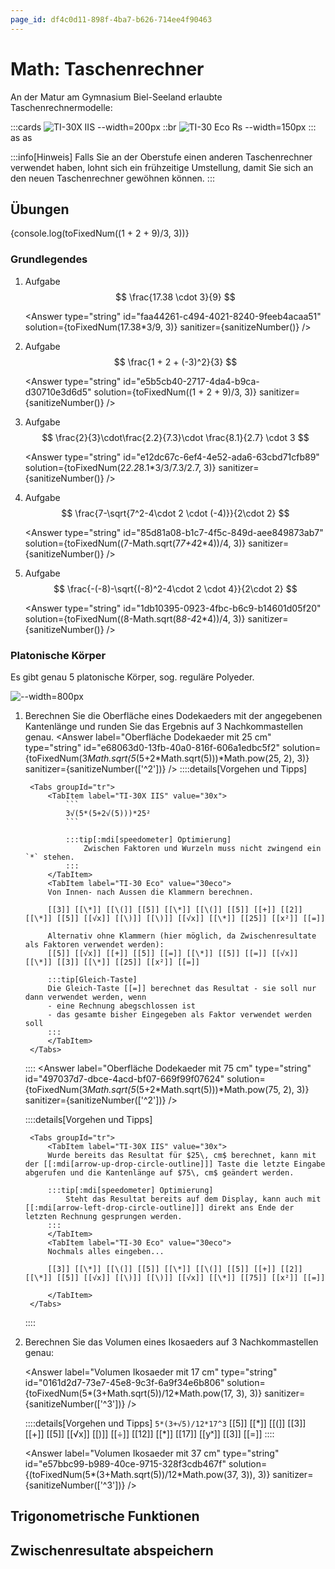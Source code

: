 ```yaml
---
page_id: df4c0d11-898f-4ba7-b626-714ee4f90463
---
```



# Math: Taschenrechner

An der Matur am Gymnasium Biel-Seeland erlaubte Taschenrechnermodelle:

:::cards
![TI-30X IIS --width=200px](./images/tr-30x.avif)
::br
![TI-30 Eco Rs --width=150px](./images/tr-30-eco-rs.avif)
:::
<Tabs groupId="tr">
    <TabItem label="TI-30X IIS" value="30x">as</TabItem>
    <TabItem label="TI-30 Eco" value="30eco">as</TabItem>
</Tabs>

:::info[Hinweis]
Falls Sie an der Oberstufe einen anderen Taschenrechner verwendet haben, lohnt sich ein frühzeitige Umstellung, damit Sie sich an den neuen Taschenrechner gewöhnen können.
:::


## Übungen
{console.log(toFixedNum((1 + 2 + 9)/3, 3))}
### Grundlegendes
1. Aufgabe
    $$
    \frac{17.38 \cdot 3}{9}
    $$

    <Answer type="string" id="faa44261-c494-4021-8240-9feeb4acaa51" solution={toFixedNum(17.38*3/9, 3)} sanitizer={sanitizeNumber()} />
2. Aufgabe
    $$
    \frac{1 + 2 + (-3)^2}{3}
    $$

    <Answer type="string" id="e5b5cb40-2717-4da4-b9ca-d30710e3d6d5" solution={toFixedNum((1 + 2 + 9)/3, 3)} sanitizer={sanitizeNumber()} />
3. Aufgabe
    $$
    \frac{2}{3}\cdot\frac{2.2}{7.3}\cdot \frac{8.1}{2.7} \cdot 3
    $$

    <Answer type="string" id="e12dc67c-6ef4-4e52-ada6-63cbd71cfb89" solution={toFixedNum(2*2.2*8.1*3/3/7.3/2.7, 3)} sanitizer={sanitizeNumber()} />
4. Aufgabe
    $$
    \frac{7-\sqrt{7^2-4\cdot 2 \cdot (-4)}}{2\cdot 2}
    $$

    <Answer type="string" id="85d81a08-b1c7-4f5c-849d-aee849873ab7" solution={toFixedNum((7-Math.sqrt(7*7+4*2*4))/4, 3)} sanitizer={sanitizeNumber()} />
5. Aufgabe
    $$
    \frac{-(-8)-\sqrt{(-8)^2-4\cdot 2 \cdot 4}}{2\cdot 2}
    $$

    <Answer type="string" id="1db10395-0923-4fbc-b6c9-b14601d05f20" solution={toFixedNum((8-Math.sqrt(8*8-4*2*4))/4, 3)} sanitizer={sanitizeNumber()} />


### Platonische Körper
Es gibt genau $5$ platonische Körper, sog. reguläre Polyeder.

![--width=800px](./images/regulaere-polyeder.png)

1. Berechnen Sie die Oberfläche eines Dodekaeders mit der angegebenen Kantenlänge und runden Sie das Ergebnis auf 3 Nachkommastellen genau.
    <Answer label="Oberfläche Dodekaeder mit 25 cm" type="string" id="e68063d0-13fb-40a0-816f-606a1edbc5f2" solution={toFixedNum(3*Math.sqrt(5*(5+2*Math.sqrt(5)))*Math.pow(25, 2), 3)} sanitizer={sanitizeNumber(['^2'])} />
    ::::details[Vorgehen und Tipps]

        <Tabs groupId="tr">
            <TabItem label="TI-30X IIS" value="30x">
                ```
                3√(5*(5+2√(5)))*25²
                ```

                :::tip[:mdi[speedometer] Optimierung]
                    Zwischen Faktoren und Wurzeln muss nicht zwingend ein `*` stehen.
                :::
            </TabItem>
            <TabItem label="TI-30 Eco" value="30eco">
            Von Innen- nach Aussen die Klammern berechnen.
            
            [[3]] [[\*]] [[\(]] [[5]] [[\*]] [[\(]] [[5]] [[+]] [[2]] [[\*]] [[5]] [[√x]] [[\)]] [[\)]] [[√x]] [[\*]] [[25]] [[x²]] [[=]]

            Alternativ ohne Klammern (hier möglich, da Zwischenresultate als Faktoren verwendet werden):
            [[5]] [[√x]] [[+]] [[5]] [[=]] [[\*]] [[5]] [[=]] [[√x]] [[\*]] [[3]] [[\*]] [[25]] [[x²]] [[=]]
            
            :::tip[Gleich-Taste]
            Die Gleich-Taste [[=]] berechnet das Resultat - sie soll nur dann verwendet werden, wenn
            - eine Rechnung abegschlossen ist
            - das gesamte bisher Eingegeben als Faktor verwendet werden soll
            :::
            </TabItem>
        </Tabs>
    ::::
    <Answer label="Oberfläche Dodekaeder mit 75 cm" type="string" id="497037d7-dbce-4acd-bf07-669f99f07624" solution={toFixedNum(3*Math.sqrt(5*(5+2*Math.sqrt(5)))*Math.pow(75, 2), 3)} sanitizer={sanitizeNumber(['^2'])} />

    ::::details[Vorgehen und Tipps]

        <Tabs groupId="tr">
            <TabItem label="TI-30X IIS" value="30x">
            Wurde bereits das Resultat für $25\, cm$ berechnet, kann mit der [[:mdi[arrow-up-drop-circle-outline]]] Taste die letzte Eingabe abgerufen und die Kantenlänge auf $75\, cm$ geändert werden.

            :::tip[:mdi[speedometer] Optimierung]
                Steht das Resultat bereits auf dem Display, kann auch mit [[:mdi[arrow-left-drop-circle-outline]]] direkt ans Ende der letzten Rechnung gesprungen werden.
            :::
            </TabItem>
            <TabItem label="TI-30 Eco" value="30eco">
            Nochmals alles eingeben...

            [[3]] [[\*]] [[\(]] [[5]] [[\*]] [[\(]] [[5]] [[+]] [[2]] [[\*]] [[5]] [[√x]] [[\)]] [[\)]] [[√x]] [[\*]] [[75]] [[x²]] [[=]]            
            
            </TabItem>
        </Tabs>
    ::::


2. Berechnen Sie das Volumen eines Ikosaeders auf 3 Nachkommastellen genau:
    
    <Answer label="Volumen Ikosaeder mit 17 cm" type="string" id="0161d2d7-73e7-45e8-9c3f-6a9f34e6b806" solution={toFixedNum(5*(3+Math.sqrt(5))/12*Math.pow(17, 3), 3)} sanitizer={sanitizeNumber(['^3'])} />

    ::::details[Vorgehen und Tipps]
    <Tabs groupId="tr">
        <TabItem label="TI-30X IIS" value="30x">
            ```
            5*(3+√5)/12*17^3
            ```
        </TabItem>
        <TabItem label="TI-30 Eco" value="30eco">
        [[5]] [[\*]] [[\(]] [[3]] [[+]] [[5]] [[√x]] [[\)]] [[÷]] [[12]] [[\*]] [[17]] [[yˣ]] [[3]] [[=]]
        </TabItem>
    </Tabs>
    ::::
    
    <Answer label="Volumen Ikosaeder mit 37 cm" type="string" id="e57bbc99-b989-40ce-9715-328f3cdb467f" solution={(toFixedNum(5*(3+Math.sqrt(5))/12*Math.pow(37, 3)), 3)} sanitizer={sanitizeNumber(['^3'])} />

## Trigonometrische Funktionen


## Zwischenresultate abspeichern


